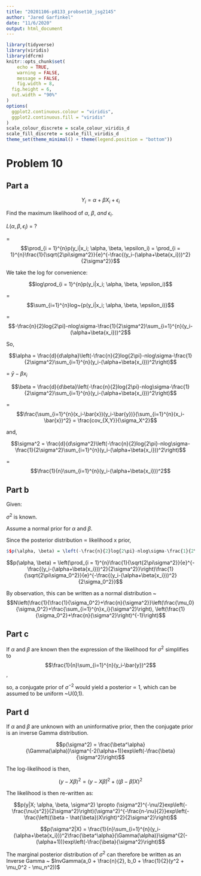 ```yaml
---
title: "20201106-p8133_probset10_jsg2145"
author: "Jared Garfinkel"
date: "11/6/2020"
output: html_document
---
```


```r
library(tidyverse)
library(viridis)
library(dfcrm)
knitr::opts_chunk$set(
	echo = TRUE,
	warning = FALSE,
	message = FALSE,
	fig.width = 8, 
  fig.height = 6,
  out.width = "90%"
)
options(
  ggplot2.continuous.colour = "viridis",
  ggplot2.continuous.fill = "viridis"
)
scale_colour_discrete = scale_colour_viridis_d
scale_fill_discrete = scale_fill_viridis_d
theme_set(theme_minimal() + theme(legend.position = "bottom"))
```

# Problem 10 

## Part a

$$Y_i = \alpha + \beta{X_i} + \epsilon_i$$

Find the maximum likelihood of $\alpha,~\beta,~and~\epsilon_i$.

$L(\alpha, \beta, \epsilon_i)$ = ?

= $$\prod_{i = 1}^{n}p(y_i|x_i; \alpha, \beta, \epsilon_i) = \prod_{i = 1}^{n}\frac{1}{\sqrt{2\pi\sigma^2}}{e}^{-\frac{(y_i-(\alpha+\beta{x_i}))^2}{2\sigma^2}}$$

We take the log for convenience:

$$log\prod_{i = 1}^{n}p(y_i|x_i; \alpha, \beta, \epsilon_i)$$

= $$\sum_{i=1}^{n}log~{p(y_i|x_i; \alpha, \beta, \epsilon_i)}$$

= $$-\frac{n}{2}log{2\pi}-nlog\sigma-\frac{1}{2\sigma^2}\sum_{i=1}^{n}(y_i-(\alpha+\beta{x_i}))^2$$

So,

$$\alpha = \frac{d}{d\alpha}\left(-\frac{n}{2}log{2\pi}-nlog\sigma-\frac{1}{2\sigma^2}\sum_{i=1}^{n}(y_i-(\alpha+\beta{x_i}))^2\right)$$

= $\bar{y}-\beta{x_i}$

$$\beta = \frac{d}{d\beta}\left(-\frac{n}{2}log{2\pi}-nlog\sigma-\frac{1}{2\sigma^2}\sum_{i=1}^{n}(y_i-(\alpha+\beta{x_i}))^2\right)$$

= $$\frac{\sum_{i=1}^{n}(x_i-\bar{x})(y_i-\bar{y})}{\sum_{i=1}^{n}(x_i-\bar{x})^2} = \frac{cov_{X,Y}}{\sigma_X^2}$$

and,

$$\sigma^2 = \frac{d}{d\sigma^2}\left(-\frac{n}{2}log{2\pi}-nlog\sigma-\frac{1}{2\sigma^2}\sum_{i=1}^{n}(y_i-(\alpha+\beta{x_i}))^2\right)$$

= $$\frac{1}{n}\sum_{i=1}^{n}(y_i-(\alpha+\beta{x_i}))^2$$

## Part b

Given:

$\sigma^2$ is known.

Assume a normal prior for $\alpha$ and $\beta$. 

Since the posterior distribution $\propto$ likelihood x prior, 


```r
$$p(\alpha, \beta) = \left(-\frac{n}{2}log{2\pi}-nlog\sigma-\frac{1}{2\sigma^2}\sum_{i=1}^{n}(y_i-(\alpha+\beta{x_i}))^2\right)\frac{x^{\alpha-1}(1-x)^{\beta-1}\Gamma(\alpha+\beta)}{\Gamma(\alpha)\Gamma(\beta)}$$
```

$$p(\alpha, \beta) = \left(\prod_{i = 1}^{n}\frac{1}{\sqrt{2\pi\sigma^2}}{e}^{-\frac{(y_i-(\alpha+\beta{x_i}))^2}{2\sigma^2}}\right)\frac{1}{\sqrt{2\pi\sigma_0^2}}{e}^{-\frac{(y_i-(\alpha+\beta{x_i}))^2}{2\sigma_0^2}}$$

By observation, this can be written as a normal distribution ~ $$N\left(\frac{1}{\frac{1}{\sigma_0^2}+\frac{n}{\sigma^2}}\left(\frac{\mu_0}{\sigma_0^2}+\frac{\sum_{i=1}^{n}x_i}{\sigma^2}\right), \left(\frac{1}{\sigma_0^2}+\frac{n}{\sigma^2}\right)^{-1}\right)$$

## Part c

If $\alpha$ and $\beta$ are known then the expression of the likelihood for $\sigma^2$ simplifies to $$\frac{1}{n}\sum_{i=1}^{n}(y_i-\bar{y})^2$$, 

so, a conjugate prior of $\sigma^{-2}$ would yield a posterior $\propto$ 1, which can be assumed to be uniform ~U(0,1).

## Part d

If $\alpha$ and $\beta$ are unknown with an uninformative prior, then the conjugate prior is an inverse Gamma distribution.

$$p(\sigma^2) = \frac{\beta^\alpha}{\Gamma(\alpha)}\sigma^{-2(\alpha+1)}exp\left(-\frac{\beta}{\sigma^2}\right)$$

The log-likelihood is then,

$$(y-X\beta)^2 = (y-X\hat{\beta})^2+\left((\beta - \hat{\beta})X\right)^2$$

The likelihood is then re-written as:

$$p(y|X; \alpha, \beta, \sigma^2) \propto (\sigma^2)^{-\nu/2}exp\left(-\frac{\nu{s^2}}{2\sigma^2}\right)(\sigma^2)^{-\frac{n-\nu}{2}}exp\left(-\frac{\left((\beta - \hat{\beta})X\right)^2}{2\sigma^2}\right)$$

$$p(\sigma^2|X) = \frac{1}{n}\sum_{i=1}^{n}(y_i-(\alpha+\beta{x_i}))^2\frac{\beta^\alpha}{\Gamma(\alpha)}\sigma^{2(-(\alpha+1))}exp\left(-\frac{\beta}{\sigma^2}\right)$$

The marginal posterior distribution of $\sigma^2$ can therefore be written as an Inverse Gamma ~ $InvGamma(a_0 + \frac{n}{2}, b_0 + \frac{1}{2}(y^2 + \mu_0^2 - \mu_n^2))$